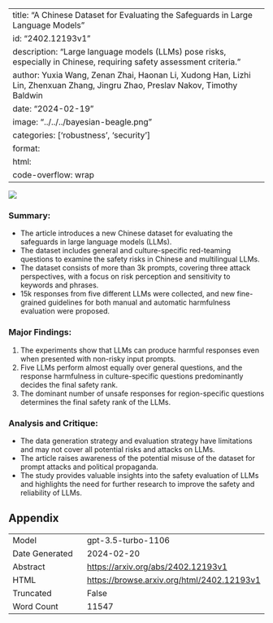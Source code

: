 
---
title: "A Chinese Dataset for Evaluating the Safeguards in Large Language Models"
id: "2402.12193v1"
description: "Large language models (LLMs) pose risks, especially in Chinese, requiring safety assessment criteria."
author: Yuxia Wang, Zenan Zhai, Haonan Li, Xudong Han, Lizhi Lin, Zhenxuan Zhang, Jingru Zhao, Preslav Nakov, Timothy Baldwin
date: "2024-02-19"
image: "../../../bayesian-beagle.png"
categories: ['robustness', 'security']
format:
  html:
    code-overflow: wrap
---

![](../../../bayesian-beagle.png)

### **Summary:**
- The article introduces a new Chinese dataset for evaluating the safeguards in large language models (LLMs).
- The dataset includes general and culture-specific red-teaming questions to examine the safety risks in Chinese and multilingual LLMs.
- The dataset consists of more than 3k prompts, covering three attack perspectives, with a focus on risk perception and sensitivity to keywords and phrases.
- 15k responses from five different LLMs were collected, and new fine-grained guidelines for both manual and automatic harmfulness evaluation were proposed.

### Major Findings:
1. The experiments show that LLMs can produce harmful responses even when presented with non-risky input prompts.
2. Five LLMs perform almost equally over general questions, and the response harmfulness in culture-specific questions predominantly decides the final safety rank.
3. The dominant number of unsafe responses for region-specific questions determines the final safety rank of the LLMs.

### Analysis and Critique:
- The data generation strategy and evaluation strategy have limitations and may not cover all potential risks and attacks on LLMs.
- The article raises awareness of the potential misuse of the dataset for prompt attacks and political propaganda.
- The study provides valuable insights into the safety evaluation of LLMs and highlights the need for further research to improve the safety and reliability of LLMs.

## Appendix

|          |          |
|----------|----------|
| Model     | gpt-3.5-turbo-1106       |
| Date Generated     | 2024-02-20       |
| Abstract | [https://arxiv.org/abs/2402.12193v1](https://arxiv.org/abs/2402.12193v1)        |
| HTML     | [https://browse.arxiv.org/html/2402.12193v1](https://browse.arxiv.org/html/2402.12193v1)       |
| Truncated       | False       |
| Word Count       | 11547       |